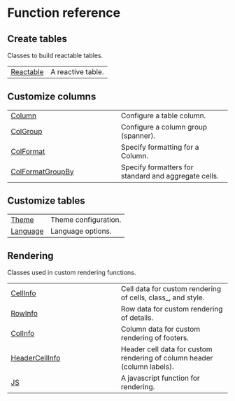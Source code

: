 # Function reference {.doc .doc-index}

## Create tables

Classes to build reactable tables.

| | |
| --- | --- |
| [Reactable](Reactable.qmd#reactable.Reactable) | A reactive table. |

## Customize columns

| | |
| --- | --- |
| [Column](Column.qmd#reactable.Column) | Configure a table column. |
| [ColGroup](ColGroup.qmd#reactable.ColGroup) | Configure a column group (spanner). |
| [ColFormat](ColFormat.qmd#reactable.ColFormat) | Specify formatting for a Column. |
| [ColFormatGroupBy](ColFormatGroupBy.qmd#reactable.ColFormatGroupBy) | Specify formatters for standard and aggregate cells. |

## Customize tables

| | |
| --- | --- |
| [Theme](Theme.qmd#reactable.Theme) | Theme configuration. |
| [Language](Language.qmd#reactable.Language) | Language options. |

## Rendering

Classes used in custom rendering functions.

| | |
| --- | --- |
| [CellInfo](CellInfo.qmd#reactable.CellInfo) | Cell data for custom rendering of cells, class_, and style. |
| [RowInfo](RowInfo.qmd#reactable.RowInfo) | Row data for custom rendering of details. |
| [ColInfo](ColInfo.qmd#reactable.ColInfo) | Column data for custom rendering of footers. |
| [HeaderCellInfo](HeaderCellInfo.qmd#reactable.HeaderCellInfo) | Header cell data for custom rendering of column header (column labels). |
| [JS](JS.qmd#reactable.JS) | A javascript function for rendering. |